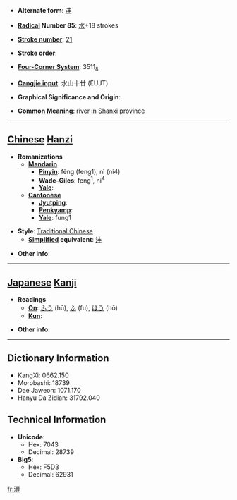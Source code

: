 * '''Alternate form''': [[沣]]

* '''[[Wiktionary:Chinese radical index| Radical]] Number 85''': [[Wiktionary:Chinese radical index 水|水]]+18 strokes

* '''[[Wiktionary:Chinese total strokes index|Stroke number]]''': [[Wiktionary:Chinese total strokes index 21|21]]

* '''Stroke order''': 

* '''[[Wiktionary:Chinese four corner index|Four-Corner System]]''': 3511<sub>8</sub>

* '''[[Wiktionary:Chinese Cangjie index|Cangjie input]]''': 水山十廿 (EUJT)

* '''Graphical Significance and Origin''': 

* '''Common Meaning''': river in Shanxi province

----

== [[Chinese]] [[Hanzi]] ==

* '''Romanizations'''
** '''[[Mandarin]]'''
*** '''[[Pinyin]]''': fēng (feng1), nì (ni4)
*** '''[[Wade-Giles]]''': feng<sup>1</sup>, ni<sup>4</sup>
*** '''[[Yale]]''': 
** '''[[Cantonese]]'''
*** '''[[Jyutping]]''':
*** '''[[Penkyamp]]''': 
*** '''[[Yale]]''': fung1

* '''Style''': [[Traditional Chinese]] 
** '''[[Simplified Chinese|Simplified]] equivalent''': [[沣]]

* '''Other info''': 

----

== [[Japanese]] [[Kanji]] ==

* '''Readings'''
** '''[[On]]''': [[ふう]] (hū), [[ふ]] (fu), [[ほう]] (hō)
** '''[[Kun]]''': 

* '''Other info''':  

----

== Dictionary Information ==

* KangXi: 0662.150
* Morobashi: 18739
* Dae Jaweon: 1071.170
* Hanyu Da Zidian: 31792.040

== Technical Information ==

* '''Unicode''':
** Hex: 7043
** Decimal: 28739
* '''Big5''':
** Hex: F5D3
** Decimal: 62931

[[fr:灃]]